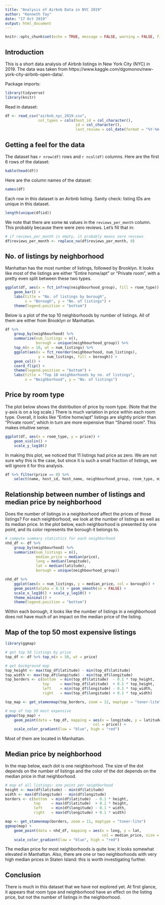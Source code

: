 ```yaml
---
title: "Analysis of Airbnb Data in NYC 2019"
author: "Kenneth Tay"
date: "17 Oct 2019"
output: html_document
---
```


```r
knitr::opts_chunk$set(echo = TRUE, message = FALSE, warning = FALSE, fig.width=6, fig.height=4)
```

## Introduction

This is a short data analysis of Airbnb listings in New York City (NYC) in 2019. The data was taken from https://www.kaggle.com/dgomonov/new-york-city-airbnb-open-data/.

Package imports:
```r
library(tidyverse)
library(knitr)
```

Read in dataset:
```r
df <- read_csv("airbnb_nyc_2019.csv", 
               col_types = cols(host_id = col_character(), 
                                id = col_character(), 
                                last_review = col_date(format = "%Y-%m-%d")))
```

## Getting a feel for the data

The dataset has `r nrow(df)` rows and `r ncol(df)` columns. Here are the first 6 rows of the dataset:

```r
kable(head(df))
```

Here are the column names of the dataset:
```r
names(df)
```

Each row in this dataset is an Airbnb listing. Sanity check: listing IDs are unique in this dataset.
```r
length(unique(df$id))
```

We note that there are some `NA` values in the `reviews_per_month` column. This probably because there were zero reviews. Let's fill that in:
```r
# if reviews_per_month is empty, it probably means zero reviews
df$reviews_per_month <- replace_na(df$reviews_per_month, 0)
```

## No. of listings by neighborhood

Manhattan has the most number of listings, followed by Brooklyn. It looks like most of the listings are either "Entire home/apt" or "Private room", with a pretty even split between these two types.

```r
ggplot(df, aes(x = fct_infreq(neighbourhood_group), fill = room_type)) +
    geom_bar() +
    labs(title = "No. of listings by borough",
         x = "Borough", y = "No. of listings") +
    theme(legend.position = "bottom")
```

Below is a plot of the top 10 neighborhoods by number of listings. All of them are either from Brooklyn or Manhattan.
```r
df %>%
    group_by(neighbourhood) %>%
    summarize(num_listings = n(), 
              borough = unique(neighbourhood_group)) %>%
    top_n(n = 10, wt = num_listings) %>%
    ggplot(aes(x = fct_reorder(neighbourhood, num_listings), 
               y = num_listings, fill = borough)) +
    geom_col() +
    coord_flip() +
    theme(legend.position = "bottom") +
    labs(title = "Top 10 neighborhoods by no. of listings",
         x = "Neighborhood", y = "No. of listings")
```

## Price by room type

The plot below shows the distribution of price by room type. (Note that the y-axis is on a log scale.) There is much variation in price within each room type. Overall, it looks like "Entire home/apt" listings are slightly pricier than "Private room", which in turn are more expensive than "Shared room". This makes intuitive sense.

```r
ggplot(df, aes(x = room_type, y = price)) +
    geom_violin() +
    scale_y_log10()
```

In making this plot, we noticed that 11 listings had price as zero. We are not sure why this is the case, but since it is such a small fraction of listings, we will ignore it for this analysis.
```r
df %>% filter(price == 0) %>%
    select(name, host_id, host_name, neighbourhood_group, room_type, minimum_nights)
```

## Relationship between number of listings and median price by neighborhood

Does the number of listings in a neighborhood affect the prices of those listings? For each neighborhood, we look at the number of listings as well as its median price. In the plot below, each neighborhood is presented by one point, and its color represents the borough it belongs to.

```r
# compute summary statistics for each neighborhood
nhd_df <- df %>%
    group_by(neighbourhood) %>%
    summarize(num_listings = n(),
              median_price = median(price),
              long = median(longitude),
              lat = median(latitude),
              borough = unique(neighbourhood_group))

nhd_df %>%
    ggplot(aes(x = num_listings, y = median_price, col = borough)) +
    geom_point(alpha = 0.5) + geom_smooth(se = FALSE) +
    scale_x_log10() + scale_y_log10() +
    theme_minimal() +
    theme(legend.position = "bottom")
```

Within each borough, it looks like the number of listings in a neighborhood does not have much of an impact on the median price of the listing.

## Map of the top 50 most expensive listings

```r
library(ggmap)

# get top 50 listings by price
top_df <- df %>% top_n(n = 50, wt = price)

# get background map
top_height <- max(top_df$latitude) - min(top_df$latitude)
top_width <- max(top_df$longitude) - min(top_df$longitude)
top_borders <- c(bottom  = min(top_df$latitude)  - 0.1 * top_height,
                 top     = max(top_df$latitude)  + 0.1 * top_height,
                 left    = min(top_df$longitude) - 0.1 * top_width,
                 right   = max(top_df$longitude) + 0.1 * top_width)

top_map <- get_stamenmap(top_borders, zoom = 12, maptype = "toner-lite")

# map of top 50 most expensive
ggmap(top_map) +
    geom_point(data = top_df, mapping = aes(x = longitude, y = latitude,
                                        col = price)) +
    scale_color_gradient(low = "blue", high = "red")
```

Most of them are located in Manhattan.

## Median price by neighborhood

In the map below, each dot is one neighborhood. The size of the dot depends on the number of listings and the color of the dot depends on the median price in that neighborhood.

```r
# map of all listings: one point per neighborhood
height <- max(df$latitude) - min(df$latitude)
width <- max(df$longitude) - min(df$longitude)
borders <- c(bottom  = min(df$latitude)  - 0.1 * height,
             top     = max(df$latitude)  + 0.1 * height,
             left    = min(df$longitude) - 0.1 * width,
             right   = max(df$longitude) + 0.1 * width)

map <- get_stamenmap(borders, zoom = 11, maptype = "toner-lite")
ggmap(map) +
    geom_point(data = nhd_df, mapping = aes(x = long, y = lat,
                                            col = median_price, size = num_listings)) +
    scale_color_gradient(low = "blue", high = "red")
```

The median price for most neighborhoods is quite low; it looks somewhat elevated in Manhattan. Also, there are one or two neighborhoods with very high median prices in Staten Island: this is worth investigating further.

## Conclusion

There is much in this dataset that we have not explored yet. At first glance, it appears that room type and neighborhood have an effect on the listing price, but not the number of listings in the neighborhood.
